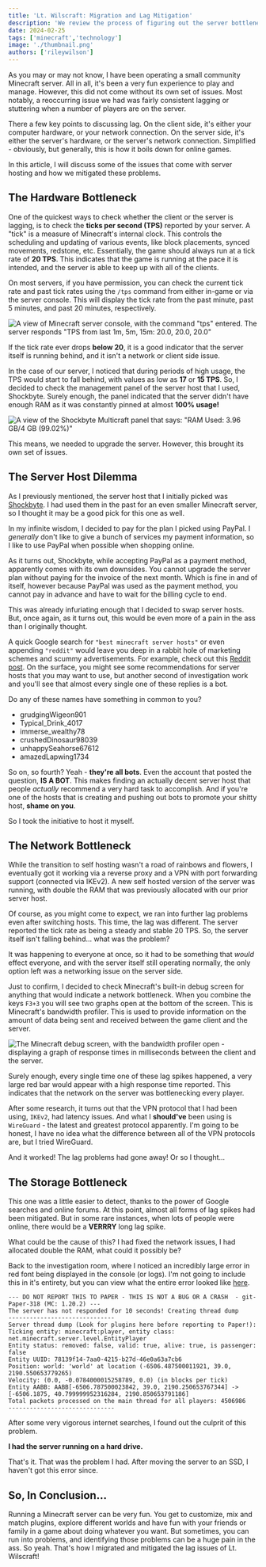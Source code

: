 ```yaml
---
title: 'Lt. Wilscraft: Migration and Lag Mitigation'
description: 'We review the process of figuring out the server bottlenecks.'
date: 2024-02-25
tags: ['minecraft','technology']
image: './thumbnail.png'
authors: ['rileywilson']
---
```


As you may or may not know, I have been operating a small community Minecraft server. All in all, it's been a very fun experience to play and manage. However, this did not come without its own set of issues. Most notably, a reoccurring issue we had was fairly consistent lagging or stuttering when a number of players are on the server.

There a few key points to discussing lag. On the client side, it's either your computer hardware, or your network connection. On the server side, it's either the server's hardware, or the server's network connection. Simplified - obviously, but generally, this is how it boils down for online games.

In this article, I will discuss some of the issues that come with server hosting and how we mitigated these problems.

## The Hardware Bottleneck
One of the quickest ways to check whether the client or the server is lagging, is to check the **ticks per second (TPS)** reported by your server. A "tick" is a measure of Minecraft's internal clock. This controls the scheduling and updating of various events, like block placements, synced movements, redstone, etc. Essentially, the game should always run at a tick rate of **20 TPS**. This indicates that the game is running at the pace it is intended, and the server is able to keep up with all of the clients.

On most servers, if you have permission, you can check the current tick rate and past tick rates using the `/tps` command from either in-game or via the server console. This will display the tick rate from the past minute, past 5 minutes, and past 20 minutes, respectively.

![A view of Minecraft server console, with the command "tps" entered. The server responds "TPS from last 1m, 5m, 15m: 20.0, 20.0, 20.0"](./assets/tps-example.png)

If the tick rate ever drops **below 20**, it is a good indicator that the server itself is running behind, and it isn't a network or client side issue.

In the case of our server, I noticed that during periods of high usage, the TPS would start to fall behind, with values as low as **17** or **15 TPS**. So, I decided to check the management panel of the server host that I used, Shockbyte. Surely enough, the panel indicated that the server didn't have enough RAM as it was constantly pinned at almost **100% usage!**

![A view of the Shockbyte Multicraft panel that says: "RAM Used: 3.96 GB/4 GB (99.02%)"](./assets/ram-usage.png)

This means, we needed to upgrade the server. However, this brought its own set of issues.

## The Server Host Dilemma
As I previously mentioned, the server host that I initially picked was [Shockbyte](https://shockbyte.com). I had used them in the past for an even smaller Minecraft server, so I thought it may be a good pick for this one as well.

In my infinite wisdom, I decided to pay for the plan I picked using PayPal. I *generally* don't like to give a bunch of services my payment information, so I like to use PayPal when possible when shopping online.

As it turns out, Shockbyte, while accepting PayPal as a payment method, apparently comes with its own downsides. You cannot upgrade the server plan without paying for the invoice of the next month. Which is fine in and of itself, however because PayPal was used as the payment method, you cannot pay in advance and have to wait for the billing cycle to end.

This was already infuriating enough that I decided to swap server hosts. But, once again, as it turns out, this would be even more of a pain in the ass than I originally thought.

A quick Google search for `"best minecraft server hosts"` or even appending `"reddit"` would leave you deep in a rabbit hole of marketing schemes and scummy advertisements. For example, check out this [Reddit post](https://www.reddit.com/r/GameServerHosting101/comments/15t0kji/best_minecraft_server_hosting_service_according/). On the surface, you might see some recommendations for server hosts that you may want to use, but another second of investigation work and you'll see that almost every single one of these replies is a bot.

Do any of these names have something in common to you?

* grudgingWigeon901
* Typical_Drink_4017
* immerse_wealthy78
* crushedDinosaur98039
* unhappySeahorse67612
* amazedLapwing1734

So on, so fourth? Yeah - **they're all bots**. Even the account that posted the question, **IS A BOT**. This makes finding an actually decent server host that people *actually* recommend a very hard task to accomplish. And if you're one of the hosts that is creating and pushing out bots to promote your shitty host, **shame on you**.

So I took the initiative to host it myself.

## The Network Bottleneck
While the transition to self hosting wasn't a road of rainbows and flowers, I eventually got it working via a reverse proxy and a VPN with port forwarding support (connected via IKEv2). A new self hosted version of the server was running, with double the RAM that was previously allocated with our prior server host.

Of course, as you might come to expect, we ran into further lag problems even after switching hosts. This time, the lag was different. The server reported the tick rate as being a steady and stable 20 TPS. So, the server itself isn't falling behind... what was the problem?

It was happening to everyone at once, so it had to be something that *would* effect everyone, and with the server itself still operating normally, the only option left was a networking issue on the server side.

Just to confirm, I decided to check Minecraft's built-in debug screen for anything that would indicate a network bottleneck. When you combine the keys `F3+3` you will see two graphs open at the bottom of the screen. This is Minecraft's bandwidth profiler. This is used to provide information on the amount of data being sent and received between the game client and the server.

![The Minecraft debug screen, with the bandwidth profiler open - displaying a graph of response times in milliseconds between the client and the server.](./assets/mc-profiler-bandwidth.png)

Surely enough, every single time one of these lag spikes happened, a very large red bar would appear with a high response time reported. This indicates that the network on the server was bottlenecking every player.

After some research, it turns out that the VPN protocol that I had been using, `IKEv2`, had latency issues. And what I **should've** been using is `WireGuard` - the latest and greatest protocol apparently. I'm going to be honest, I have no idea what the difference between all of the VPN protocols are, but I tried WireGuard.

And it worked! The lag problems had gone away! Or so I thought...

## The Storage Bottleneck
This one was a little easier to detect, thanks to the power of Google searches and online forums. At this point, almost all forms of lag spikes had been mitigated. But in some rare instances, when lots of people were online, there would be a **VERRRY** long lag spike.

What could be the cause of this? I had fixed the network issues, I had allocated double the RAM, what could it possibly be?

Back to the investigation room, where I noticed an incredibly large error in red font being displayed in the console (or logs). I'm not going to include this in it's entirety, but you can view what the entire error looked like [here](https://gist.github.com/rcwdev/2e9008d2b958de56e1712dd96a1ded71).

```text
--- DO NOT REPORT THIS TO PAPER - THIS IS NOT A BUG OR A CRASH  - git-Paper-318 (MC: 1.20.2) ---
The server has not responded for 10 seconds! Creating thread dump
------------------------------
Server thread dump (Look for plugins here before reporting to Paper!):
Ticking entity: minecraft:player, entity class: net.minecraft.server.level.EntityPlayer
Entity status: removed: false, valid: true, alive: true, is passenger: false
Entity UUID: 78139f14-7aa0-4215-b27d-46e0a63a7cb6
Position: world: 'world' at location (-6506.487500011921, 39.0, 2190.550653779265)
Velocity: (0.0, -0.0784000015258789, 0.0) (in blocks per tick)
Entity AABB: AABB[-6506.787500023842, 39.0, 2190.250653767344] -> [-6506.1875, 40.799999952316284, 2190.850653791186]
Total packets processed on the main thread for all players: 4506986
------------------------------
```

After some very vigorous internet searches, I found out the culprit of this problem.

**I had the server running on a hard drive.**

That's it. That was the problem I had. After moving the server to an SSD, I haven't got this error since.


## So, In Conclusion...
Running a Minecraft server can be very fun. You get to customize, mix and match plugins, explore different worlds and have fun with your friends or family in a game about doing whatever you want. But sometimes, you can run into problems, and identifying those problems can be a huge pain in the ass. So yeah. That's how I migrated and mitigated the lag issues of Lt. Wilscraft!